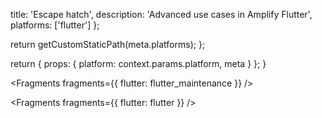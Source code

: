 
  title: 'Escape hatch',
  description: 'Advanced use cases in Amplify Flutter',
  platforms: ['flutter']
};

  return getCustomStaticPath(meta.platforms);
};

  return {
    props: {
      platform: context.params.platform,
      meta
    }
  };
}


<Fragments fragments={{ flutter: flutter_maintenance }} />


<Fragments fragments={{ flutter: flutter }} />
